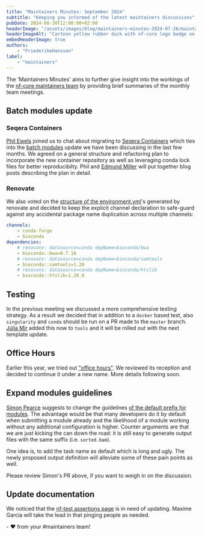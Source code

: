 ```yaml
---
title: "Maintainers Minutes: September 2024"
subtitle: "Keeping you informed of the latest maintainers discussions"
pubDate: 2024-08-30T12:00:00+02:00
headerImage: "/assets/images/blog/maintainers-minutes-2024-07-26/maintainers-wide.png"
headerImageAlt: "Cartoon yellow rubber duck with nf-core logo badge on it's body with the nf-core logo."
embedHeaderImage: true
authors:
    - "FriederikeHanssen"
label:
    - "maintainers"
---
```


The 'Maintainers Minutes' aims to further give insight into the workings of the [nf-core maintainers team](/governance#maintainers)
by providing brief summaries of the monthly team meetings.

## Batch modules update

### Seqera Containers

[Phil Ewels](https://github.com/ewels) joined us to chat about migrating to [Seqera Containers](https://seqera.io/containers/) which ties into the [batch modules](https://github.com/nf-core/modules/issues/5828) update we have been discussing in the last few months.
We agreed on a general structure and refactoring plan to incorporate the new container repository as well as leveraging conda lock files for better reproducibilty.
Phil and [Edmund Miller](https://github.com/edmundmiller) will put together blog posts describing the plan in detail.

### Renovate

We also voted on the [structure of the environment.yml](https://github.com/nf-core/modules/issues/6504)'s generated by renovate and decided to keep the explicit channel declaration to safe-guard against any accidental
package name duplication across multiple channels:

```yaml
channels:
    - conda-forge
    - bioconda
dependencies:
    # renovate: datasource=conda depName=bioconda/bwa
    - bioconda::bwa=0.7.18
    # renovate: datasource=conda depName=bioconda/samtools
    - bioconda::samtools=1.20
    # renovate: datasource=conda depName=bioconda/htslib
    - bioconda::htslib=1.20.0
```

## Testing

In the previous meeting we discussed a more comprehensive testing strategy. As a result we decided that in addition to a `docker` based test, also `singularity` and `conda` should be run on a PR made to the `master` branch.
[Júlia Mir](https://github.com/mirpedrol) added this now to `tools` and it will be rolled out with the next template update.

## Office Hours

Earlier this year, we tried out ["office hours"](https://nf-co.re/blog/2024/office_hours). We reviewed its reception and decided to continue it under a new name. More details following soon.

## Expand modules guidelines

[Simon Pearce](https://github.com/SPPearce) suggests to change the guidelines [of the default prefix for modules](https://github.com/nf-core/website/pull/2608). The advantage would be that
many developers do it by default when submitting a module already and the likelihood of a module working without any additional configuration is higher.
Counter arguments are that we are just kicking the can down the road: it is still easy to generate output files with the same suffix (i.e. `sorted.bam`).

One idea is, to add the task name as default which is long and ugly. The newly proposed output definition will alleviate some of these pain points as well.

Please review Simon's PR above, if you want to weigh in on the discussion.

## Update documentation

We noticed that the [nf-test assertions page](https://nf-co.re/docs/contributing/nf-test/assertions) is in need of updating. Maxime Garcia will take the lead in that pinging people as needed.

\- :heart: from your #maintainers team!
